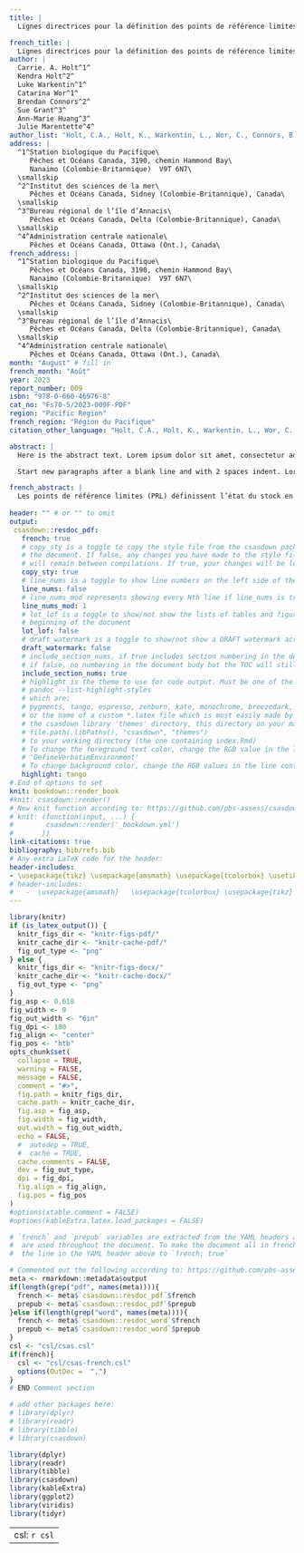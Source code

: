 ```yaml
---
title: |
  Lignes directrices pour la définition des points de référence limites pour les unités de gestion des stocks de saumons du Pacifique

french_title: |
  Lignes directrices pour la définition des points de référence limites pour les unités de gestion des stocks de saumons du Pacifique
author: |
  Carrie. A. Holt^1^
  Kendra Holt^2^
  Luke Warkentin^1^ 
  Catarina Wor^1^ 
  Brendan Connors^2^ 
  Sue Grant^3^
  Ann-Marie Huang^3^ 
  Julie Marentette^4^
author_list: "Holt, C.A., Holt, K., Warkentin, L., Wor, C., Connors, B., Grant, S., Huang, A.-M., et Marentette, J."
address: |
  ^1^Station biologique du Pacifique\
     Pêches et Océans Canada, 3190, chemin Hammond Bay\
     Nanaimo (Colombie-Britannique)  V9T 6N7\
  \smallskip
  ^2^Institut des sciences de la mer\
     Pêches et Océans Canada, Sidney (Colombie-Britannique), Canada\
  \smallskip
  ^3^Bureau régional de l’île d’Annacis\
     Pêches et Océans Canada, Delta (Colombie-Britannique), Canada\
  \smallskip
  ^4^Administration centrale nationale\
     Pêches et Océans Canada, Ottawa (Ont.), Canada\
french_address: |
  ^1^Station biologique du Pacifique\
     Pêches et Océans Canada, 3190, chemin Hammond Bay\
     Nanaimo (Colombie-Britannique)  V9T 6N7\
  \smallskip
  ^2^Institut des sciences de la mer\
     Pêches et Océans Canada, Sidney (Colombie-Britannique), Canada\
  \smallskip
  ^3^Bureau régional de l’île d’Annacis\
     Pêches et Océans Canada, Delta (Colombie-Britannique), Canada\
  \smallskip
  ^4^Administration centrale nationale\
     Pêches et Océans Canada, Ottawa (Ont.), Canada\
month: "August" # fill in
french_month: "Août"
year: 2023
report_number: 009
isbn: "978-0-660-46976-8"
cat_no: "Fs70-5/2023-009F-PDF"
region: "Pacific Region"
french_region: "Région du Pacifique"
citation_other_language: "Holt, C.A., Holt, K., Warkentin, L., Wor, C., Connors, B., Grant, S. and Huang, A.-M.. Guidelines for Defining Limit Reference Points for Pacific Salmon Stock Management Units. DFO Can. Sci. Advis. Sec. Res. Doc. 2022/009. iv + 66 p."

abstract: |
  Here is the abstract text. Lorem ipsum dolor sit amet, consectetur adipisicing elit, sed do eiusmod tempor incididunt ut labore et dolore magna aliqua. Ut enim ad minim veniam, quis nostrud exercitation ullamco laboris nisi ut aliquip ex ea commodo consequat. Duis aute irure dolor in reprehenderit in voluptate velit esse cillum dolore eu fugiat nulla pariatur. Excepteur sint occaecat cupidatat non proident, sunt in culpa qui officia deserunt mollit anim id est laborum.

  Start new paragraphs after a blank line and with 2 spaces indent. Lorem ipsum dolor sit amet, consectetur adipisicing elit, sed do eiusmod tempor incididunt ut labore et dolore magna aliqua. Ut enim ad minim veniam, quis nostrud exercitation ullamco laboris nisi ut aliquip ex ea commodo consequat. Duis aute irure dolor in reprehenderit in voluptate velit esse cillum dolore eu fugiat nulla pariatur. Excepteur sint occaecat cupidatat non proident, sunt in culpa qui officia deserunt mollit anim id est laborum.

french_abstract: |
  Les points de référence limites (PRL) définissent l’état du stock en deçà duquel on s’attend à ce que le stock subisse des dommages graves. Les PRL sont requis pour les principaux stocks de poissons, ou unités de gestion des stocks (UGS), qui sont prescrits par règlement en vertu des modifications apportées à la *Loi sur les pêches* (2019) du Canada. Les saumons du Pacifique sont uniques parmi les stocks de poissons marins en raison de leur haut niveau de diversité intraspécifique, ce qui donne lieu à un large éventail de données disponibles, de considérations et d’approches pour les évaluations et l’élaboration du PRL. Dans ce document, nous présentons six principes pour l’élaboration de PRL pour le saumon du Pacifique, qui sont adaptés de principes utilisés plus largement parmi les espèces marines. Un principe propre au saumon du Pacifique est que les PRL doivent être harmonisés avec l’objectif de la Politique concernant le saumon sauvage (PSS) du Canada de préserver la biodiversité du saumon à l’échelle des unités de conservation (UC), qui sont souvent imbriquées dans les UGS. Nous avons élaboré des méthodes de calcul des PRL et établi des lignes directrices sur la manière de les mettre en œuvre, y compris les conditions dans lesquelles elles doivent ou ne doivent pas être appliquées. Nous proposons que les PRL soient déterminés à partir de la proportion d’UC dont l’état est supérieur à la zone rouge pour les évaluations de l’état prévues par la PSS, comme approche par défaut. Cela permet d’assurer une certaine cohérence avec les évaluations de l’état déjà produites dans le cadre de la PSS, et peut éclairer les décisions de gestion concernant la récolte, l’habitat et les écloseries qui se prennent souvent à des échelles plus fines, celles des UC. Pour compléter l’approche par défaut, nous fournissons des PRL fondés sur des mesures d’abondances agrégées (globales) pour l’ensemble de l’UGS, ce qui peut être nécessaire à des fins de gestion des pêches dans certains cas. Ces derniers PRL sont dérivés pour avoir une probabilité souhaitée que toutes les UC composantes soient au-dessus de l’état rouge étant donné une relation supposée entre l’abondance globale et la probabilité que toutes les UC soient au-dessus de l’état rouge. Nous cernons les incertitudes associées à chaque approche, et décrivons comment elles peuvent être appliquées à une gamme de types, de qualités et de quantités de données. Les analyses visant à soutenir l’élaboration de lignes directrices se sont appuyées sur trois études de cas : le saumon coho du Fraser intérieur *Oncorhynchus kisutch*, le saumon chinook de la côte ouest de l’île de Vancouver, *O. tshawytscha*, et le saumon kéta de la côte sud intérieure, *O. keta*, à l’exclusion du fleuve Fraser.
  
header: "" # or "" to omit
output:
 csasdown::resdoc_pdf:
   french: true
   # copy_sty is a toggle to copy the style file from the csasdown package every time you compile
   # the document. If false, any changes you have made to the style file in your project
   # will remain between compilations. If true, your changes will be lost when you compile
   copy_sty: true
   # line_nums is a toggle to show line numbers on the left side of the page. 
   line_nums: false
   # line_nums_mod represents showing every Nth line if line_nums is true
   line_nums_mod: 1
   # lot_lof is a toggle to show/not show the lists of tables and figures at the
   # beginning of the document
   lot_lof: false
   # draft_watermark is a toggle to show/not show a DRAFT watermark across every page
   draft_watermark: false
   # include_section_nums, if true includes section numbering in the document body,
   # if false, no numbering in the document budy but the TOC will still show numbering
   include_section_nums: true
   # highlight is the theme to use for code output. Must be one of the list given by:
   # pandoc --list-highlight-styles
   # which are:
   # pygments, tango, espresso, zenburn, kate, monochrome, breezedark, haddock
   # or the name of a custom *.latex file which is most easily made by copying one from 
   # the csasdown library 'themes' directory, this directory on your machine:
   # file.path(.libPaths(), "csasdown", "themes")
   # to your working directory (the one containing index.Rmd)
   # To change the foreground text color, change the RGB value in the line containing
   # 'DefineVerbatimEnvironment'
   # To change background color, change the RGB values in the line containing 'shadecolor'
   highlight: tango
# End of options to set
knit: bookdown::render_book
#knit: csasdown::render()
# New knit function according to: https://github.com/pbs-assess/csasdown/blob/main/NEWS.md
# knit: (function(input, ...) {
#        csasdown::render('_bookdown.yml')
#       })
link-citations: true
bibliography: bib/refs.bib
# Any extra LaTeX code for the header:
header-includes:
- \usepackage{tikz} \usepackage{amsmath} \usepackage{tcolorbox} \usetikzlibrary{shapes, arrows.meta, shapes.arrows, shapes.geometric, positioning}
# header-includes:
#   -  \usepackage{amsmath}   \usepackage{tcolorbox} \usepackage{tikz} \usetikzlibrary{shapes, arrows.meta, shapes.arrows, shapes.geometric, positioning}
---
```


```r
library(knitr)
if (is_latex_output()) {
  knitr_figs_dir <- "knitr-figs-pdf/"
  knitr_cache_dir <- "knitr-cache-pdf/"
  fig_out_type <- "png"
} else {
  knitr_figs_dir <- "knitr-figs-docx/"
  knitr_cache_dir <- "knitr-cache-docx/"
  fig_out_type <- "png"
}
fig_asp <- 0.618
fig_width <- 9
fig_out_width <- "6in"
fig_dpi <- 180
fig_align <- "center"
fig_pos <- "htb"
opts_chunk$set(
  collapse = TRUE,
  warning = FALSE,
  message = FALSE,
  comment = "#>",
  fig.path = knitr_figs_dir,
  cache.path = knitr_cache_dir,
  fig.asp = fig_asp,
  fig.width = fig_width,
  out.width = fig_out_width,
  echo = FALSE,
  #  autodep = TRUE,
  #  cache = TRUE,
  cache.comments = FALSE,
  dev = fig_out_type,
  dpi = fig_dpi,
  fig.align = fig_align,
  fig.pos = fig_pos
)
#options(xtable.comment = FALSE)
#options(kableExtra.latex.load_packages = FALSE)
```

```r
# `french` and `prepub` variables are extracted from the YAML headers above and
#  are used throughout the document. To make the document all in french, change
#  the line in the YAML header above to `french: true`

# Commented out the following according to: https://github.com/pbs-assess/csasdown/blob/main/NEWS.md
meta <- rmarkdown::metadata$output
if(length(grep("pdf", names(meta)))){
  french <- meta$`csasdown::resdoc_pdf`$french
  prepub <- meta$`csasdown::resdoc_pdf`$prepub
}else if(length(grep("word", names(meta)))){
  french <- meta$`csasdown::resdoc_word`$french
  prepub <- meta$`csasdown::resdoc_word`$prepub
}
csl <- "csl/csas.csl"
if(french){
  csl <- "csl/csas-french.csl"
  options(OutDec =  ",")
}
# END Comment section

# add other packages here:
# library(dplyr)
# library(readr)
# library(tibble)
# library(csasdown)

library(dplyr)
library(readr)
library(tibble)
library(csasdown)
library(kableExtra)
library(ggplot2)
library(viridis)
library(tidyr)
```

---
csl: `r csl`
---
